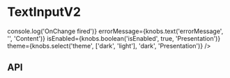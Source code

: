 
<Meta title="Form Elements/TextInputV2" component={TextInputV2} />

# TextInputV2

<Canvas>
  <Story name="Base component">
    <TextInputV2
      label={knobs.text('label', 'Pets name', 'Content')}
      onChange={(e) => console.log('OnChange fired')}
      errorMessage={knobs.text('errorMessage', '', 'Content')}
      isEnabled={knobs.boolean('isEnabled', true, 'Presentation')}
      theme={knobs.select('theme', ['dark', 'light'], 'dark', 'Presentation')}
    />
  </Story>
</Canvas>

## API

<ArgsTable of={TextInputV2} />
